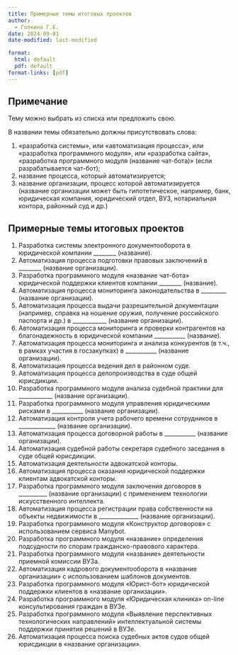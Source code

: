```yaml
---
title: Примерные темы итоговых проектов
author:
  - Голкина Г.Е.
date: 2024-09-01
date-modified: last-modified

format:
  html: default
  pdf: default
format-links: [pdf]
---
```


## Примечание
Тему можно выбрать из списка или предложить свою.

В названии темы обязательно должны присутствовать слова:

1. «разработка системы», или «автоматизация процесса», или «разработка программного модуля», или «разработка сайта», «разработка программного модуля (название чат-бота)» (если разрабатывается чат-бот);
2. название процесса, который автоматизируется;
3. название организации, процесс которой автоматизируется (название организации может быть гипотетическое, например, банк, юридическая компания, юридический отдел, ВУЗ, нотариальная контора, районный суд и др.)

## Примерные темы итоговых проектов




1. Разработка системы электронного документооборота в юридической компании ________ (название).
2. Автоматизация процесса подготовки правовых заключений в ________ (название организации).
3. Разработка программного модуля «название чат-бота» юридической поддержки клиентов компании ________ (название).
4. Автоматизация процесса мониторинга законодательства в _________ (название организации).
5. Автоматизация процесса выдачи разрешительной документации (например, справка на ношение оружия, получение российского паспорта и др.) в ____________ (название организации).
6. Автоматизация процесса мониторинга и проверки контрагентов на благонадежность в юридической компании ___________ (название).
7. Автоматизация процесса мониторинга и анализа конкурентов (в т.ч., в рамках участия в госзакупках) в ___________ (название организации).
8. Автоматизация процесса ведения дел в районном суде.
9. Автоматизация процесса делопроизводства в суде общей юрисдикции.
10. Разработка программного модуля анализа судебной практики для ____________ (название организации).
11.  Разработка программного модуля управления юридическими рисками в ___________ (название организации).
12. Автоматизация контроля учета рабочего времени сотрудников в _____________ (название организации).
13.  Автоматизация процесса договорной работы в ___________ (название организации).
14. Автоматизация судебной работы секретаря судебного заседания в суде общей юрисдикции.
15.   Автоматизация деятельности адвокатской конторы.
16.  Автоматизация процесса оказания юридической поддержки клиентам адвокатской конторы.
17.  Разработка программного модуля заключения договоров в __________ (название организации) с применением технологии искусственного интеллекта.
18.  Автоматизация процесса регистрации права собственности на объекты недвижимости в ______________ (название организации).
19.  Разработка программного модуля «Конструктор договоров» с использованием сервиса Manybot.
20.   Разработка программного модуля «название» определения подсудности по спорам гражданско-правового характера.
21.  Разработка программного модуля «название» деятельности приемной комиссии ВУЗа.
22.  Автоматизация кадрового документооборота в «название организации» с использованием шаблонов документов.
23.  Разработка программного модуля «Юрист-бот» юридической поддержки клиентов в «название организации».
24.  Разработка программного модуля «Юридическая клиника» on-line консультирования граждан в ВУЗе.
25.  Разработка программного модуля «Выявление перспективных технологических направлений» интеллектуальной системы поддержки принятия решений в ВУЗе.
26.  Автоматизация процесса поиска судебных актов судов общей юрисдикции в «название организации».
